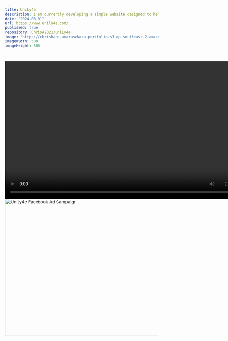```yaml
---
title: UniLy4e
description: I am currently developing a simple website designed to help university students adapt to and excel at Uni Life! I decided to make this as I was a Science and Engineering Peer Mentor in 2022 and a Senior Science Peer Mentor from 2023-2024 at Monash University. And I've loved supporting first year students as they begin their journey at Monash, and realised in the process that the advice and insights I and other students have to give would be best suited in a dedicated website for everyone to see. 1) My first step was to reach out to a few friends to validate the idea 2) Then I made a TypeForm and ran some Facebooks ads to get some inital users feedback and further validate the idea 3) Now I am developing the website and get some survey responses, please stay tuned for updates!
date: "2024-03-01"
url: https://www.unily4e.com/
published: true
repository: ChrisA2021/UniLy4e
image: "https://chrishane-amarasekara-portfolio.s3.ap-southeast-2.amazonaws.com/images/UniLy4e.png"
imageWidth: 500
imageHeight: 500

---
```


<div style={{ display: 'flex', flexDirection: 'column', alignItems: 'center', justifyContent: 'center' }}>
    <video width="800" height="450" controls>
        <source src="https://chrishane-amarasekara-portfolio.s3.ap-southeast-2.amazonaws.com/videos/UniLy4e.mov" type="video/mp4" />
    </video>
    <img
        src="https://chrishane-amarasekara-portfolio.s3.ap-southeast-2.amazonaws.com/images/UniLy4eFacebook.png" 
        width="800"
        height="450"
        alt="UniLy4e Facebook Ad Campaign"
        style={{ marginTop: '20px' }} 
      />
</div>